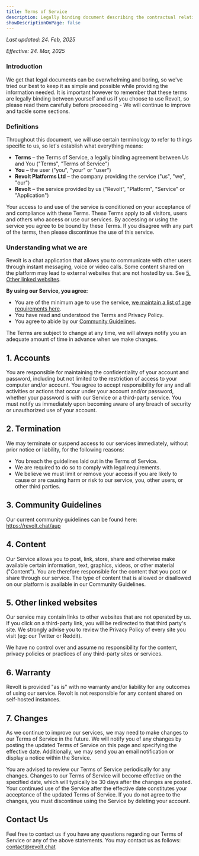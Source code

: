 ```yaml
---
title: Terms of Service
description: Legally binding document describing the contractual relationship between Revolt and its users.
showDescriptionOnPage: false
---
```


_Last updated: 24. Feb, 2025_

_Effective: 24. Mar, 2025_

### **Introduction**

We get that legal documents can be overwhelming and boring, so we've tried our best to keep it as simple and possible while providing the information needed. It is important however to remember that these terms are legally binding between yourself and us if you choose to use Revolt, so please read them carefully before proceeding - We will continue to improve and tackle some sections.

### Definitions

Throughout this document, we will use certain terminology to refer to things specific to us, so let's establish what everything means:

-   **Terms** – the Terms of Service, a legally binding agreement between Us and You ("Terms", "Terms of Service")
-   **You** – the user ("you", "your" or "user")
-   **Revolt Platforms Ltd** – the company providing the service ("us", "we", "our")
-   **Revolt** – the service provided by us ("Revolt", "Platform", "Service" or "Application")

Your access to and use of the service is conditioned on your acceptance of and compliance with these Terms. These Terms apply to all visitors, users and others who access or use our services. By accessing or using the service you agree to be bound by these Terms. If you disagree with any part of the terms, then please discontinue the use of this service.

### **Understanding what we are**

Revolt is a chat application that allows you to communicate with other users through instant messaging, voice or video calls. Some content shared on the platform may lead to external websites that are not hosted by us. See [5. Other linked websites](#5-other-linked-websites).

**By using our Service, you agree:**

-   You are of the minimum age to use the service, [we maintain a list of age requirements here](https://support.revolt.chat/kb/safety/minimum-age-guidelines).
-   You have read and understood the Terms and Privacy Policy.
-   You agree to abide by our [Community Guidelines](https://revolt.chat/aup).

The Terms are subject to change at any time, we will always notify you an adequate amount of time in advance when we make changes.

## 1. Accounts

You are responsible for maintaining the confidentiality of your account and password, including but not limited to the restriction of access to your computer and/or account. You agree to accept responsibility for any and all activities or actions that occur under your account and/or password, whether your password is with our Service or a third-party service. You must notify us immediately upon becoming aware of any breach of security or unauthorized use of your account.

## 2. Termination

We may terminate or suspend access to our services immediately, without prior notice or liability, for the following reasons:

-   You breach the guidelines laid out in the Terms of Service.
-   We are required to do so to comply with legal requirements.
-   We believe we must limit or remove your access if you are likely to cause or are causing harm or risk to our service, you, other users, or other third parties.

## 3. Community Guidelines

Our current community guidelines can be found here: https://revolt.chat/aup

## 4. Content

Our Service allows you to post, link, store, share and otherwise make available certain information, text, graphics, videos, or other material ("Content"). You are therefore responsible for the content that you post or share through our service. The type of content that is allowed or disallowed on our platform is available in our Community Guidelines.

## 5. Other linked websites

Our service may contain links to other websites that are not operated by us. If you click on a third-party link, you will be redirected to that third party's site. We strongly advise you to review the Privacy Policy of every site you visit (eg: our Twitter or Reddit).

We have no control over and assume no responsibility for the content, privacy policies or practices of any third-party sites or services.

## 6. Warranty

Revolt is provided "as is" with no warranty and/or liability for any outcomes of using our service. Revolt is not responsible for any content shared on self-hosted instances.

## 7. Changes

As we continue to improve our services, we may need to make changes to our Terms of Service in the future. We will notify you of any changes by posting the updated Terms of Service on this page and specifying the effective date. Additionally, we may send you an email notification or display a notice within the Service.

You are advised to review our Terms of Service periodically for any changes. Changes to our Terms of Service will become effective on the specified date, which will typically be 30 days after the changes are posted. Your continued use of the Service after the effective date constitutes your acceptance of the updated Terms of Service. If you do not agree to the changes, you must discontinue using the Service by deleting your account.

## Contact Us

Feel free to contact us if you have any questions regarding our Terms of Service or any of the above statements. You may contact us as follows: [contact@revolt.chat](mailto:contact@revolt.chat)
